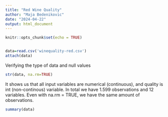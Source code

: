 ---
title: "Red Wine Quality"
author: "Maja Bedenikovic"
date: "2024-04-22"
output: html_document
---

```{r setup, include=FALSE}
knitr::opts_chunk$set(echo = TRUE)


data=read.csv('winequality-red.csv')
attach(data)
```


Verifying the type of data and null values

```{r}
str(data, na.rm=TRUE)
```
It shows us that all input variables are numerical (continuous), and quality is int (non-continous) variable. In total we have 1.599 observations and 12 variables. Even with na.rm = TRUE, we have the same amount of observations.

```{r}
summary(data)
```

